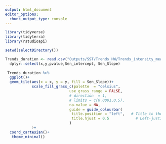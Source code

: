 ```yaml
---
output: html_document
editor_options: 
  chunk_output_type: console
---
```

```r

library(tidyverse)
library(tidyterra)
library(rstudioapi)

setwd(selectDirectory())
```


```r

Trends_duration <- read.csv("Outputs/SST/Trends_HW/Trends_intensity_mean.csv") %>% 
  dplyr::select(x,y,pvalue,Sen_intercept, Sen_Slope)
         
 Trends_duration %>%         
  ggplot()+
  geom_tile(aes(x = x, y = y, fill = Sen_Slope))+
            scale_fill_grass_c(palette  = "celsius",
                             use_grass_range = FALSE,
                             # direction  = 1,
                             # limits = c(0.0001,0.5),
                             na.value = NA,
                             guide = guide_colourbar(
                              title.position = "left",   # Title to the left of the colorbar
                              title.hjust = 0.5            # Left-justify the title
                             )
            )+
  coord_cartesian()+
   theme_minimal()  


```

